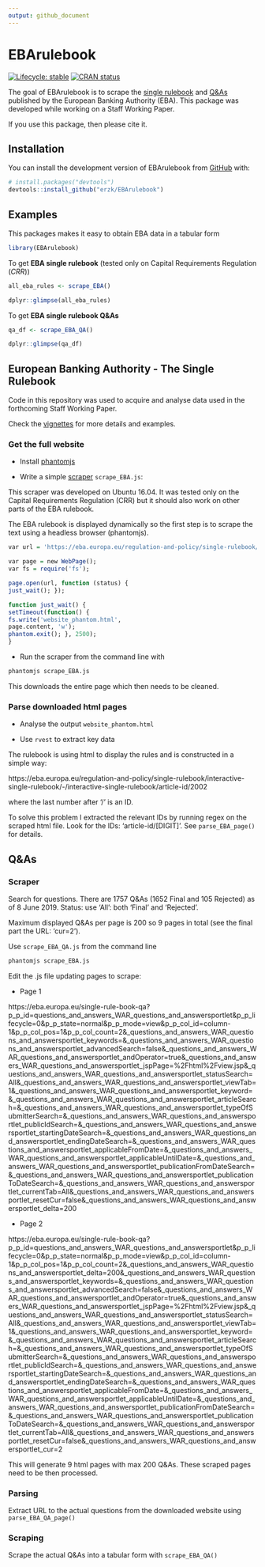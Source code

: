 ```yaml
---
output: github_document
---
```


# EBArulebook

<!-- badges: start -->
[![Lifecycle: stable](https://img.shields.io/badge/lifecycle-stable-brightgreen.svg)](https://www.tidyverse.org/lifecycle/#stable)
[![CRAN status](https://www.r-pkg.org/badges/version/EBArulebook)](https://cran.r-project.org/package=EBArulebook)
<!-- badges: end -->

The goal of EBArulebook is to scrape the [single rulebook](https://eba.europa.eu/regulation-and-policy/single-rulebook) and [Q&As](https://eba.europa.eu/single-rule-book-qa) published by the European Banking Authority (EBA). This package was developed while working on a Staff Working Paper.

If you use this package, then please cite it.

## Installation

You can install the development version of EBArulebook from [GitHub](https://github.com/) with:

``` r
# install.packages("devtools")
devtools::install_github("erzk/EBArulebook")
```
## Examples

This packages makes it easy to obtain EBA data in a tabular form

```r
library(EBArulebook)
```

To get **EBA single rulebook** (tested only on Capital Requirements Regulation (*CRR*))

```r
all_eba_rules <- scrape_EBA()

dplyr::glimpse(all_eba_rules)
```

To get **EBA single rulebook Q&As**

```r
qa_df <- scrape_EBA_QA()

dplyr::glimpse(qa_df)
```


## European Banking Authority - The Single Rulebook

Code in this repository was used to acquire and analyse data used in the forthcoming Staff Working Paper.

Check the [vignettes](https://github.com/erzk/EBArulebook/tree/master/vignettes) for more details and examples.

### Get the full website

* Install [phantomjs](https://github.com/ariya/phantomjs)

* Write a simple [scraper](https://www.thedataschool.co.uk/brian-scally/web-scraping-javascript-content/) `scrape_EBA.js`:

This scraper was developed on Ubuntu 16.04. It was tested only on the Capital Requirements Regulation (CRR) but it should also work on other parts of the EBA rulebook.

The EBA rulebook is displayed dynamically so the first step is to scrape the text using a headless browser (phantomjs).

```r
var url = 'https://eba.europa.eu/regulation-and-policy/single-rulebook/interactive-single-rulebook/-/interactive-single-rulebook/toc/504'; 

var page = new WebPage(); 
var fs = require('fs'); 

page.open(url, function (status) { 
just_wait(); }); 

function just_wait() { 
setTimeout(function() { 
fs.write('website_phantom.html', 
page.content, 'w'); 
phantom.exit(); }, 2500); 
}
```

* Run the scraper from the command line with

```bash
phantomjs scrape_EBA.js
```

This downloads the entire page which then needs to be cleaned.

### Parse downloaded html pages

* Analyse the output `website_phantom.html`

* Use `rvest` to extract key data

The rulebook is using html to display the rules and is constructed in a simple way:

https://eba.europa.eu/regulation-and-policy/single-rulebook/interactive-single-rulebook/-/interactive-single-rulebook/article-id/2002

where the last number after '/' is an ID.

To solve this problem I extracted the relevant IDs by running regex on the scraped html file. Look for the IDs: 'article-id/[DIGIT]'. See `parse_EBA_page()` for details.

## Q&As

### Scraper

Search for questions. There are 1757 Q&As (1652 Final and 105 Rejected) as of 8 June 2019. Status: use 'All': both 'Final' and 'Rejected'.

Maximum displayed Q&As per page is 200 so 9 pages in total (see the final part the URL: 'cur=2'). 

Use `scrape_EBA_QA.js` from the command line 

```bash
phantomjs scrape_EBA.js
```

Edit the .js file updating pages to scrape:

* Page 1

https://eba.europa.eu/single-rule-book-qa?p_p_id=questions_and_answers_WAR_questions_and_answersportlet&p_p_lifecycle=0&p_p_state=normal&p_p_mode=view&p_p_col_id=column-1&p_p_col_pos=1&p_p_col_count=2&_questions_and_answers_WAR_questions_and_answersportlet_keywords=&_questions_and_answers_WAR_questions_and_answersportlet_advancedSearch=false&_questions_and_answers_WAR_questions_and_answersportlet_andOperator=true&_questions_and_answers_WAR_questions_and_answersportlet_jspPage=%2Fhtml%2Fview.jsp&_questions_and_answers_WAR_questions_and_answersportlet_statusSearch=All&_questions_and_answers_WAR_questions_and_answersportlet_viewTab=1&_questions_and_answers_WAR_questions_and_answersportlet_keyword=&_questions_and_answers_WAR_questions_and_answersportlet_articleSearch=&_questions_and_answers_WAR_questions_and_answersportlet_typeOfSubmitterSearch=&_questions_and_answers_WAR_questions_and_answersportlet_publicIdSearch=&_questions_and_answers_WAR_questions_and_answersportlet_startingDateSearch=&_questions_and_answers_WAR_questions_and_answersportlet_endingDateSearch=&_questions_and_answers_WAR_questions_and_answersportlet_applicableFromDate=&_questions_and_answers_WAR_questions_and_answersportlet_applicableUntilDate=&_questions_and_answers_WAR_questions_and_answersportlet_publicationFromDateSearch=&_questions_and_answers_WAR_questions_and_answersportlet_publicationToDateSearch=&_questions_and_answers_WAR_questions_and_answersportlet_currentTab=All&_questions_and_answers_WAR_questions_and_answersportlet_resetCur=false&_questions_and_answers_WAR_questions_and_answersportlet_delta=200

* Page 2

https://eba.europa.eu/single-rule-book-qa?p_p_id=questions_and_answers_WAR_questions_and_answersportlet&p_p_lifecycle=0&p_p_state=normal&p_p_mode=view&p_p_col_id=column-1&p_p_col_pos=1&p_p_col_count=2&_questions_and_answers_WAR_questions_and_answersportlet_delta=200&_questions_and_answers_WAR_questions_and_answersportlet_keywords=&_questions_and_answers_WAR_questions_and_answersportlet_advancedSearch=false&_questions_and_answers_WAR_questions_and_answersportlet_andOperator=true&_questions_and_answers_WAR_questions_and_answersportlet_jspPage=%2Fhtml%2Fview.jsp&_questions_and_answers_WAR_questions_and_answersportlet_statusSearch=All&_questions_and_answers_WAR_questions_and_answersportlet_viewTab=1&_questions_and_answers_WAR_questions_and_answersportlet_keyword=&_questions_and_answers_WAR_questions_and_answersportlet_articleSearch=&_questions_and_answers_WAR_questions_and_answersportlet_typeOfSubmitterSearch=&_questions_and_answers_WAR_questions_and_answersportlet_publicIdSearch=&_questions_and_answers_WAR_questions_and_answersportlet_startingDateSearch=&_questions_and_answers_WAR_questions_and_answersportlet_endingDateSearch=&_questions_and_answers_WAR_questions_and_answersportlet_applicableFromDate=&_questions_and_answers_WAR_questions_and_answersportlet_applicableUntilDate=&_questions_and_answers_WAR_questions_and_answersportlet_publicationFromDateSearch=&_questions_and_answers_WAR_questions_and_answersportlet_publicationToDateSearch=&_questions_and_answers_WAR_questions_and_answersportlet_currentTab=All&_questions_and_answers_WAR_questions_and_answersportlet_resetCur=false&_questions_and_answers_WAR_questions_and_answersportlet_cur=2

This will generate 9 html pages with max 200 Q&As. These scraped pages need to be then processed.

### Parsing

Extract URL to the actual questions from the downloaded website using `parse_EBA_QA_page()`

### Scraping

Scrape the actual Q&As into a tabular form with `scrape_EBA_QA()`

